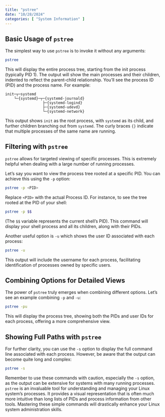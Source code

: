 ```yaml
---
title: "pstree"
date: "10/28/2024"
categories: [ "System Information" ]
---
```

## Basic Usage of `pstree`

The simplest way to use `pstree` is to invoke it without any arguments:

```bash
pstree
```

This will display the entire process tree, starting from the init process (typically PID 1).  The output will show the main processes and their children, indented to reflect the parent-child relationship.  You'll see the process ID (PID) and the process name. For example:

```
init─┬─systemd
    └─{systemd}─┬─{systemd-journald}
                 ├─{systemd-logind}
                 ├─{systemd-udevd}
                 └─{systemd-network}
```

This output shows `init` as the root process, with `systemd` as its child, and further children branching out from `systemd`.  The curly braces `{}` indicate that multiple processes of the same name are running.

##  Filtering with `pstree`

`pstree` allows for targeted viewing of specific processes. This is extremely helpful when dealing with a large number of running processes.

Let's say you want to view the process tree rooted at a specific PID. You can achieve this using the `-p` option:

```bash
pstree -p <PID>
```

Replace `<PID>` with the actual Process ID. For instance, to see the tree rooted at the PID of your shell:

```bash
pstree -p $$
```

(The `$$` variable represents the current shell's PID). This command will display your shell process and all its children, along with their PIDs.


Another useful option is `-u` which shows the user ID associated with each process:

```bash
pstree -u
```

This output will include the username for each process, facilitating identification of processes owned by specific users.


## Combining Options for Detailed Views

The power of `pstree` truly emerges when combining different options.  Let's see an example combining `-p` and `-u`:

```bash
pstree -pu
```

This will display the process tree, showing both the PIDs and user IDs for each process, offering a more comprehensive view.


##  Showing Full Paths with `pstree`

For further clarity, you can use the `-s` option to display the full command line associated with each process. However, be aware that the output can become quite long and complex:

```bash
pstree -s
```


Remember to use these commands with caution, especially the `-s` option, as the output can be extensive for systems with many running processes.  `pstree` is an invaluable tool for understanding and managing your Linux system's processes. It provides a visual representation that is often much more intuitive than long lists of PIDs and process information from other tools.  Mastering these simple commands will drastically enhance your Linux system administration skills.


